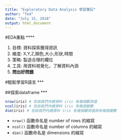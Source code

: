 ```yaml
---
title: "Exploratory Data Analysis 學習筆記"
author: "Ted"
date: "July 15, 2018"
output: html_document
---
```

#EDA重點
****

1. 目標: 資料探索獲得資訊
2. 維度: X,Y,Z,顏色,大小,形狀,時間
3. 策略: 製造合理的欄位
4. 工具: 用資料視覺化，了解資料內涵
5. **問出好問題**

#輕鬆學習R語言
***

##探索dataframe
***

```r
nrow(iris) # 告訴我們內建資料 iris 有幾個觀測值
ncol(iris) # 告訴我們內建資料 iris 有幾個變數
dim(iris) # 告訴我們內建資料 iris 有幾個觀測值與有幾個變數
```

* `nrow()` 函數命名是 number of rows 的縮寫
* `ncol()` 函數命名是 number of columns 的縮寫
* `dim()` 函數命名是 dimensions 的縮寫


